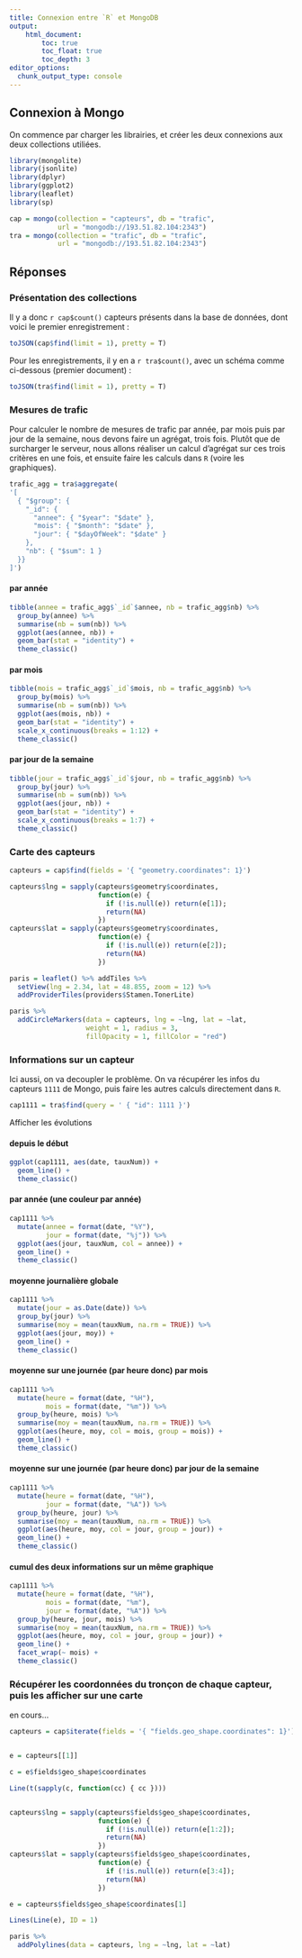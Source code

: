 ```yaml
---
title: Connexion entre `R` et MongoDB
output:
    html_document:
        toc: true
        toc_float: true
        toc_depth: 3
editor_options: 
  chunk_output_type: console
---
```


## Connexion à Mongo

On commence par charger les librairies, et créer les deux connexions aux deux collections utiliées.

```r
library(mongolite)
library(jsonlite)
library(dplyr)
library(ggplot2)
library(leaflet)
library(sp)
```

```r
cap = mongo(collection = "capteurs", db = "trafic", 
            url = "mongodb://193.51.82.104:2343")
tra = mongo(collection = "trafic", db = "trafic", 
            url = "mongodb://193.51.82.104:2343")
```


## Réponses
  
### Présentation des collections 

Il y a donc `r cap$count()` capteurs présents dans la base de données, dont voici le premier enregistrement :

```r
toJSON(cap$find(limit = 1), pretty = T)
```

Pour les enregistrements, il y en a `r tra$count()`, avec un schéma comme ci-dessous (premier document) :

```r
toJSON(tra$find(limit = 1), pretty = T)
```

### Mesures de trafic 

Pour calculer le nombre de mesures de trafic par année, par mois puis par jour de la semaine, nous devons faire un agrégat, trois fois. Plutôt que de surcharger le serveur, nous allons réaliser un calcul d'agrégat sur ces trois critères en une fois, et ensuite faire les calculs dans `R` (voire les graphiques).

```r
trafic_agg = tra$aggregate(
'[
  { "$group": { 
    "_id": { 
      "annee": { "$year": "$date" },
      "mois": { "$month": "$date" },
      "jour": { "$dayOfWeek": "$date" }
    }, 
    "nb": { "$sum": 1 }
  }}
]')
```


#### par année

```r
tibble(annee = trafic_agg$`_id`$annee, nb = trafic_agg$nb) %>%
  group_by(annee) %>%
  summarise(nb = sum(nb)) %>%
  ggplot(aes(annee, nb)) +
  geom_bar(stat = "identity") +
  theme_classic()
```

#### par mois

```r
tibble(mois = trafic_agg$`_id`$mois, nb = trafic_agg$nb) %>%
  group_by(mois) %>%
  summarise(nb = sum(nb)) %>%
  ggplot(aes(mois, nb)) +
  geom_bar(stat = "identity") +
  scale_x_continuous(breaks = 1:12) +
  theme_classic()
```

#### par jour de la semaine

```r
tibble(jour = trafic_agg$`_id`$jour, nb = trafic_agg$nb) %>%
  group_by(jour) %>%
  summarise(nb = sum(nb)) %>%
  ggplot(aes(jour, nb)) +
  geom_bar(stat = "identity") +
  scale_x_continuous(breaks = 1:7) +
  theme_classic()
```


### Carte des capteurs

```r
capteurs = cap$find(fields = '{ "geometry.coordinates": 1}')

capteurs$lng = sapply(capteurs$geometry$coordinates, 
                      function(e) { 
                        if (!is.null(e)) return(e[1]); 
                        return(NA) 
                      })
capteurs$lat = sapply(capteurs$geometry$coordinates, 
                      function(e) { 
                        if (!is.null(e)) return(e[2]); 
                        return(NA) 
                      })

paris = leaflet() %>% addTiles %>%
  setView(lng = 2.34, lat = 48.855, zoom = 12) %>% 
  addProviderTiles(providers$Stamen.TonerLite) 

paris %>%
  addCircleMarkers(data = capteurs, lng = ~lng, lat = ~lat,
                   weight = 1, radius = 3, 
                   fillOpacity = 1, fillColor = "red")
```


### Informations sur un capteur 

Ici aussi, on va decoupler le problème. On va récupérer les infos du capteurs `1111` de Mongo, puis faire les autres calculs directement dans `R`.

```r
cap1111 = tra$find(query = ' { "id": 1111 }')
```

Afficher les évolutions

#### depuis le début

```r
ggplot(cap1111, aes(date, tauxNum)) +
  geom_line() +
  theme_classic()
```

#### par année (une couleur par année)

```r
cap1111 %>% 
  mutate(annee = format(date, "%Y"), 
         jour = format(date, "%j")) %>%
  ggplot(aes(jour, tauxNum, col = annee)) +
  geom_line() +
  theme_classic()
```

#### moyenne journalière globale

```r
cap1111 %>%
  mutate(jour = as.Date(date)) %>%
  group_by(jour) %>%
  summarise(moy = mean(tauxNum, na.rm = TRUE)) %>%
  ggplot(aes(jour, moy)) +
  geom_line() +
  theme_classic()
```


#### moyenne sur une journée (par heure donc) par mois

```r
cap1111 %>%
  mutate(heure = format(date, "%H"),
         mois = format(date, "%m")) %>%
  group_by(heure, mois) %>%
  summarise(moy = mean(tauxNum, na.rm = TRUE)) %>%
  ggplot(aes(heure, moy, col = mois, group = mois)) +
  geom_line() +
  theme_classic()
```


#### moyenne sur une journée (par heure donc) par jour de la semaine

```r
cap1111 %>%
  mutate(heure = format(date, "%H"),
         jour = format(date, "%A")) %>%
  group_by(heure, jour) %>%
  summarise(moy = mean(tauxNum, na.rm = TRUE)) %>%
  ggplot(aes(heure, moy, col = jour, group = jour)) +
  geom_line() +
  theme_classic()
```

#### cumul des deux informations sur un même graphique

```r
cap1111 %>%
  mutate(heure = format(date, "%H"),
         mois = format(date, "%m"),
         jour = format(date, "%A")) %>%
  group_by(heure, jour, mois) %>%
  summarise(moy = mean(tauxNum, na.rm = TRUE)) %>%
  ggplot(aes(heure, moy, col = jour, group = jour)) +
  geom_line() +
  facet_wrap(~ mois) +
  theme_classic()
```

### Récupérer les coordonnées du tronçon de chaque capteur, puis les afficher sur une carte

en cours...

```r
capteurs = cap$iterate(fields = '{ "fields.geo_shape.coordinates": 1}')$batch()


e = capteurs[[1]]

c = e$fields$geo_shape$coordinates

Line(t(sapply(c, function(cc) { cc })))


capteurs$lng = sapply(capteurs$fields$geo_shape$coordinates, 
                      function(e) { 
                        if (!is.null(e)) return(e[1:2]); 
                        return(NA) 
                      })
capteurs$lat = sapply(capteurs$fields$geo_shape$coordinates, 
                      function(e) { 
                        if (!is.null(e)) return(e[3:4]); 
                        return(NA) 
                      })

e = capteurs$fields$geo_shape$coordinates[1]

Lines(Line(e), ID = 1)

paris %>%
  addPolylines(data = capteurs, lng = ~lng, lat = ~lat)
```


